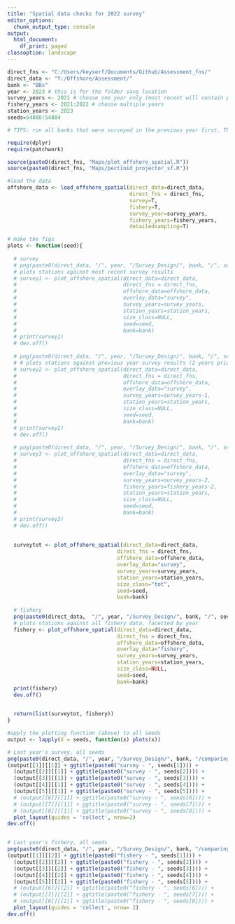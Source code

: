 ```yaml
---
title: "Spatial data checks for 2022 survey"
editor_options:
  chunk_output_type: console
output:
  html_document:
    df_print: paged
classoption: landscape
---
```


```r
direct_fns <- "C:/Users/keyserf/Documents/Github/Assessment_fns/"
direct_data <- "Y:/Offshore/Assessment/"
bank <- "BBs"
year <- 2023 # this is for the folder save location
survey_years <- 2021 # choose one year only (most recent will contain past years)
fishery_years <- 2021:2022 # choose multiple years
station_years <- 2023
seeds=54880:54884

# TIPS: run all banks that were surveyed in the previous year first. Then change survey_years to match the year for the most recent survey of any banks that were not surveyed in the previous year (e.g. BBs, Ban), and re-run offshore_data for each of those. 

require(dplyr)
require(patchwork)

source(paste0(direct_fns, "Maps/plot_offshore_spatial.R"))
source(paste0(direct_fns, "Maps/pectinid_projector_sf.R"))

#load the data
offshore_data <- load_offshore_spatial(direct_data=direct_data,
                                       direct_fns = direct_fns,
                                       survey=T,
                                       fishery=T,
                                       survey_year=survey_years,
                                       fishery_years=fishery_years, 
                                       detailedsampling=T)
```

```r
# make the figs
plots <- function(seed){
  
  # survey
  # png(paste0(direct_data, "/", year, "/Survey_Design/", bank, "/", seed, "/survey1.png"), height=6, width=12, units="in", res=400)
  # plots stations against most recent survey results
  # survey1 <- plot_offshore_spatial(direct_data=direct_data,
  #                                  direct_fns = direct_fns,
  #                                  offshore_data=offshore_data,
  #                                  overlay_data="survey",
  #                                  survey_years=survey_years,
  #                                  station_years=station_years,
  #                                  size_class=NULL,
  #                                  seed=seed,
  #                                  bank=bank)
  # print(survey1)
  # dev.off()
  
  # png(paste0(direct_data, "/", year, "/Survey_Design/", bank, "/", seed, "/survey2.png"), height=6, width=12, units="in", res=400)
  # # plots stations against previous year survey results (2 years prior)
  # survey2 <- plot_offshore_spatial(direct_data=direct_data,
  #                                  direct_fns = direct_fns,
  #                                  offshore_data=offshore_data,
  #                                  overlay_data="survey",
  #                                  survey_years=survey_years-1,
  #                                  station_years=station_years,
  #                                  size_class=NULL,
  #                                  seed=seed,
  #                                  bank=bank)
  # print(survey2)
  # dev.off()
  
  # png(paste0(direct_data, "/", year, "/Survey_Design/", bank, "/", seed, "/survey3.png"), height=6, width=12, units="in", res=400)
  # survey3 <- plot_offshore_spatial(direct_data=direct_data,
  #                                  direct_fns = direct_fns,
  #                                  offshore_data=offshore_data,
  #                                  overlay_data="survey",
  #                                  survey_years=survey_years-2,
  #                                  fishery_years=fishery_years-2,
  #                                  station_years=station_years,
  #                                  size_class=NULL,
  #                                  seed=seed,
  #                                  bank=bank)
  # print(survey3)
  # dev.off()
  
  
  surveytot <- plot_offshore_spatial(direct_data=direct_data,
                                   direct_fns = direct_fns,
                                   offshore_data=offshore_data,
                                   overlay_data="survey",
                                   survey_years=survey_years,
                                   station_years=station_years,
                                   size_class="tot",
                                   seed=seed,
                                   bank=bank)
  
  # fishery
  png(paste0(direct_data,  "/", year, "/Survey_Design/", bank, "/", seed, "/fishery.png"), height=6, width=12, units="in", res=400)
  # plots stations against all fishery data, facetted by year
  fishery <- plot_offshore_spatial(direct_data=direct_data,
                                   direct_fns = direct_fns,
                                   offshore_data=offshore_data,
                                   overlay_data="fishery",
                                   survey_years=survey_years,
                                   station_years=station_years,
                                   size_class=NULL,
                                   seed=seed,
                                   bank=bank)
  print(fishery)
  dev.off()

  
  return(list(surveytot, fishery))
}  

#apply the plotting function (above) to all seeds
output <- lapply(X = seeds, function(x) plots(x))

# Last year's survey, all seeds
png(paste0(direct_data, "/", year, "/Survey_Design/", bank, "/comparing_designs_w_survey.png"), height=8, width=16, units="in", res=400)
(output[[1]][[1]] + ggtitle(paste0("survey - ", seeds[1]))) +
  (output[[2]][[1]] + ggtitle(paste0("survey - ", seeds[2]))) +
  (output[[3]][[1]] + ggtitle(paste0("survey - ", seeds[3]))) +
  (output[[4]][[1]] + ggtitle(paste0("survey - ", seeds[4]))) +
  (output[[5]][[1]] + ggtitle(paste0("survey - ", seeds[5]))) + 
  # (output[[6]][[1]] + ggtitle(paste0("survey - ", seeds[6]))) + 
  # (output[[7]][[1]] + ggtitle(paste0("survey - ", seeds[7]))) +
  # (output[[8]][[1]] + ggtitle(paste0("survey - ", seeds[8]))) +
  plot_layout(guides = 'collect', nrow=2)
dev.off()


# Last year's fishery, all seeds
png(paste0(direct_data, "/", year, "/Survey_Design/", bank, "/comparing_designs_w_fishery.png"), height=8, width=16, units="in", res=400)
(output[[1]][[2]] + ggtitle(paste0("fishery - ", seeds[1]))) +
  (output[[2]][[2]] + ggtitle(paste0("fishery - ", seeds[2]))) +
  (output[[3]][[2]] + ggtitle(paste0("fishery - ", seeds[3]))) +
  (output[[4]][[2]] + ggtitle(paste0("fishery - ", seeds[4]))) +
  (output[[5]][[2]] + ggtitle(paste0("fishery - ", seeds[5]))) +
  # (output[[6]][[2]] + ggtitle(paste0("fishery - ", seeds[6]))) +
  # (output[[7]][[2]] + ggtitle(paste0("fishery - ", seeds[7]))) +
  # (output[[8]][[2]] + ggtitle(paste0("fishery - ", seeds[8]))) +
  plot_layout(guides = 'collect', nrow= 2)
dev.off()

```

